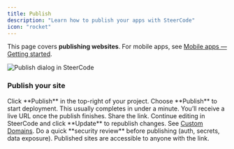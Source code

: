 ```yaml
---
title: Publish
description: "Learn how to publish your apps with SteerCode"
icon: "rocket"
---
```


This page covers **publishing websites**. For mobile apps, see <a href="/mobile-apps/getting-started">Mobile apps — Getting started</a>.

<Frame caption="Publish your website">
  <img
    src="/images/publish-website-web.png"
    alt="Publish dialog in SteerCode"
  />
</Frame>

### Publish your site

<Steps>
  <Step title="Open the Publish menu">
    Click **Publish** in the top-right of your project.
  </Step>
  <Step title="Deploy">
    Choose **Publish** to start deployment. This usually completes in under a
    minute.
    <Check>You’ll receive a live URL once the publish finishes.</Check>
  </Step>
  <Step title="Share and iterate">
    Share the link. Continue editing in SteerCode and click **Update** to
    republish changes.
  </Step>
  <Step title="Add a custom domain (optional)">
    See <a href="/how-to/custom-domains">Custom Domains</a>.
  </Step>
</Steps>

<Warning>
  Do a quick **security review** before publishing (auth, secrets, data
  exposure). Published sites are accessible to anyone with the link.
</Warning>
